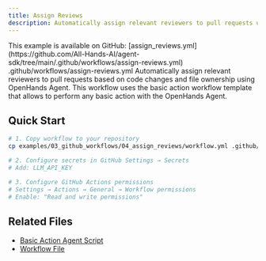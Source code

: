 ```yaml
---
title: Assign Reviews
description: Automatically assign relevant reviewers to pull requests using OpenHands Agent
---
```


<Note>
This example is available on GitHub: [assign_reviews.yml](https://github.com/All-Hands-AI/agent-sdk/tree/main/.github/workflows/assign-reviews.yml)
</Note>
.github/workflows/assign-reviews.yml
Automatically assign relevant reviewers to pull requests based on code changes and file ownership using OpenHands Agent.
This workflow uses the basic action workflow template that allows to perform any basic action with the OpenHands Agent. 

## Quick Start

```bash
# 1. Copy workflow to your repository
cp examples/03_github_workflows/04_assign_reviews/workflow.yml .github/workflows/assign-reviews.yml

# 2. Configure secrets in GitHub Settings → Secrets
# Add: LLM_API_KEY

# 3. Configure GitHub Actions permissions
# Settings → Actions → General → Workflow permissions
# Enable: "Read and write permissions"
```

## Related Files

- [Basic Action Agent Script](https://github.com/All-Hands-AI/agent-sdk/blob/main/examples/03_github_workflows/01_basic_action/agent_script.py)
- [Workflow File](https://github.com/All-Hands-AI/agent-sdk/blob/main/.github/workflows/assign-reviews.yml)

